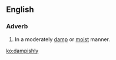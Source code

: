 ==English==

===Adverb===
{{en-adv}}

# In a moderately [[damp]] or [[moist]] manner.

[[ko:dampishly]]